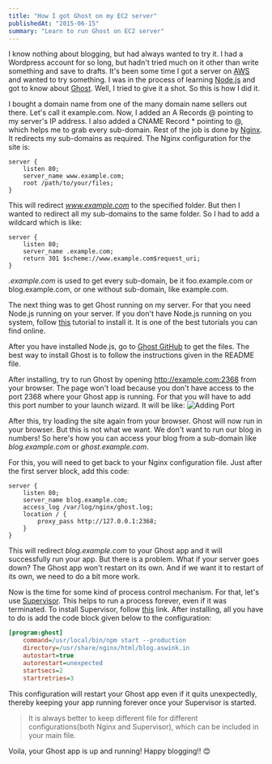 ```yaml
---
title: "How I got Ghost on my EC2 server"
publishedAt: "2015-06-15"
summary: "Learn to run Ghost on EC2 server"
---
```


I know nothing about blogging, but had always wanted to try it.
I had a Wordpress account for so long, but hadn't tried much on it other than write something and save to drafts.
It's been some time I got a server on [AWS](http://aws.amazon.com/) and wanted to try something.
I was in the process of learning [Node.js](https://nodejs.org/) and got to know about [Ghost](https://ghost.org/).
Well, I tried to give it a shot. So this is how I did it.

I bought a domain name from one of the many domain name sellers out there.
Let's call it example.com. Now, I added an A Records @ pointing to my server's IP address.
I also added a CNAME Record \* pointing to @, which helps me to grab every sub-domain.
Rest of the job is done by [Nginx](http://nginx.org/). It redirects my sub-domains as required.
The Nginx configuration for the site is:

```nginx
server {
	listen 80;
	server_name www.example.com;
	root /path/to/your/files;
}
```

This will redirect _www.example.com_ to the specified folder.
But then I wanted to redirect all my sub-domains to the same folder.
So I had to add a wildcard which is like:

```nginx
server {
	listen 80;
	server_name .example.com;
	return 301 $scheme://www.example.com$request_uri;
}
```

_.example.com_ is used to get every sub-domain, be it foo.example.com or blog.example.com, or one without sub-domain,
like example.com.

The next thing was to get Ghost running on my server. For that you need Node.js running on your server.
If you don't have Node.js running on you system,
follow [this](http://iconof.com/blog/how-to-install-setup-node-js-on-amazon-aws-ec2-complete-guide/#installNode)
tutorial to install it. It is one of the best tutorials you can find online.

After you have installed Node.js, go to [Ghost GitHub](https://github.com/tryghost/Ghost) to get the files.
The best way to install Ghost is to follow the instructions given in the README file.

After installing, try to run Ghost by opening http://example.com:2368 from your browser.
The page won't load because you don't have access to the port 2368 where your Ghost app is running.
For that you will have to add this port number to your launch wizard. It will be like:
![Adding Port](/static/images/how-i-got-ghost-on-my-ec2-server/adding-port.png)

After this, try loading the site again from your browser. Ghost will now run in your browser.
But this is not what we want. We don't want to run our blog in numbers!
So here's how you can access your blog from a sub-domain like _blog.example.com_ or _ghost.example.com_.

For this, you will need to get back to your Nginx configuration file. Just after the first server block, add this code:

```nginx
server {
	listen 80;
	server_name blog.example.com;
	access_log /var/log/nginx/ghost.log;
	location / {
		proxy_pass http://127.0.0.1:2368;
	}
}
```

This will redirect _blog.example.com_ to your Ghost app and it will successfully run your app.
But there is a problem. What if your server goes down? The Ghost app won't restart on its own.
And if we want it to restart of its own, we need to do a bit more work.

Now is the time for some kind of process control mechanism. For that, let's use [Supervisor](http://supervisord.org/).
This helps to run a process forever, even if it was terminated.
To install Supervisor, follow [this](http://supervisord.org/installing.html) link.
After installing, all you have to do is add the code block given below to the configuration:

```ini
[program:ghost]
	command=/usr/local/bin/npm start --production
	directory=/usr/share/nginx/html/blog.aswink.in
	autostart=true
	autorestart=unexpected
	startsecs=2
	startretries=3
```

This configuration will restart your Ghost app even if it quits unexpectedly,
thereby keeping your app running forever once your Supervisor is started.

> It is always better to keep different file for different configurations(both Nginx and Supervisor),
> which can be included in your main file.

Voila, your Ghost app is up and running! Happy blogging!! 😊
